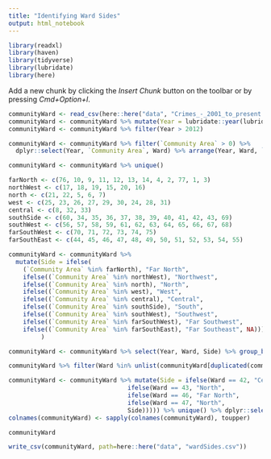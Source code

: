 ```yaml
---
title: "Identifying Ward Sides"
output: html_notebook
---
```


```r

library(readxl)
library(haven)
library(tidyverse)
library(lubridate)
library(here)

```

Add a new chunk by clicking the *Insert Chunk* button on the toolbar or by pressing *Cmd+Option+I*.
```r
communityWard <- read_csv(here::here("data", "Crimes_-_2001_to_present.csv"))
communityWard <- communityWard %>% mutate(Year = lubridate::year(lubridate::mdy_hms(Date))) 
communityWard <- communityWard %>% filter(Year > 2012)
```

```r
communityWard <- communityWard %>% filter(`Community Area` > 0) %>% 
  dplyr::select(Year, `Community Area`, Ward) %>% arrange(Year, Ward, `Community Area`)
```


```r
communityWard <- communityWard %>% unique()
```

```r
farNorth <- c(76, 10, 9, 11, 12, 13, 14, 4, 2, 77, 1, 3)
northWest <- c(17, 18, 19, 15, 20, 16)
north <- c(21, 22, 5, 6, 7)
west <- c(25, 23, 26, 27, 29, 30, 24, 28, 31)
central <- c(8, 32, 33)
southSide <- c(60, 34, 35, 36, 37, 38, 39, 40, 41, 42, 43, 69)
southWest <- c(56, 57, 58, 59, 61, 62, 63, 64, 65, 66, 67, 68)
farSouthWest <- c(70, 71, 72, 73, 74, 75)
farSouthEast <- c(44, 45, 46, 47, 48, 49, 50, 51, 52, 53, 54, 55)
```

```r
communityWard <- communityWard %>% 
  mutate(Side = ifelse(
    (`Community Area` %in% farNorth), "Far North",
    ifelse((`Community Area` %in% northWest), "Northwest", 
    ifelse((`Community Area` %in% north), "North",
    ifelse((`Community Area` %in% west), "West",
    ifelse((`Community Area` %in% central), "Central",
    ifelse((`Community Area` %in% southSide), "South",
    ifelse((`Community Area` %in% southWest), "Southwest",
    ifelse((`Community Area` %in% farSouthWest), "Far Southwest",
    ifelse((`Community Area` %in% farSouthEast), "Far Southeast", NA)))))))))                
         )
```

```r
communityWard <- communityWard %>% select(Year, Ward, Side) %>% group_by(Ward, Side) %>% summarise(n = n()) %>% filter(n == max(n), !is.na(Ward))
```

```r
communityWard %>% filter(Ward %in% unlist(communityWard[duplicated(communityWard$Ward), 1]))
```

```r
communityWard <- communityWard %>% mutate(Side = ifelse(Ward == 42, "Central", 
                                 ifelse(Ward == 43, "North",
                                 ifelse(Ward == 46, "Far North",
                                 ifelse(Ward == 47, "North", 
                                 Side))))) %>% unique() %>% dplyr::select(Ward, Side)
colnames(communityWard) <- sapply(colnames(communityWard), toupper)
```


```r
communityWard
```


```r
write_csv(communityWard, path=here::here("data", "wardSides.csv"))
```

